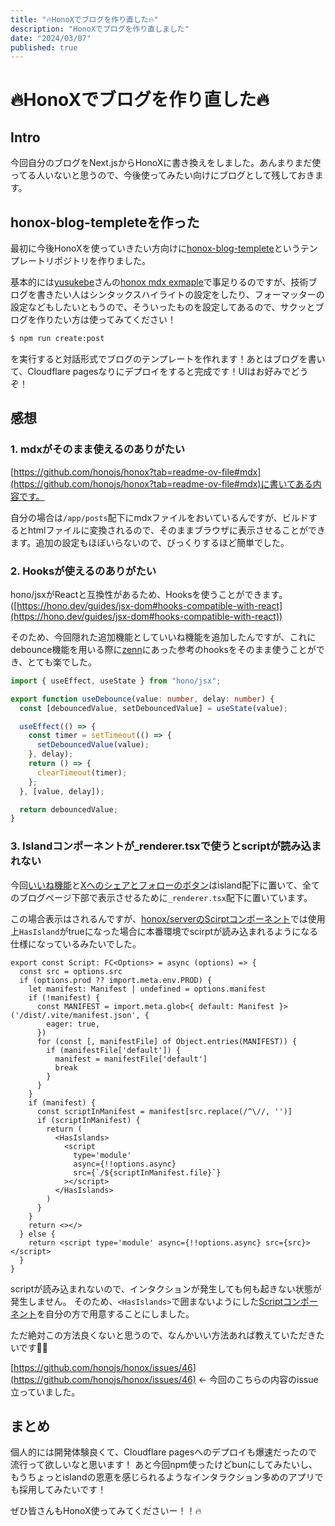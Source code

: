 ```yaml
---
title: "🔥HonoXでブログを作り直した🔥"
description: "HonoXでブログを作り直しました"
date: "2024/03/07"
published: true
---
```


# 🔥HonoXでブログを作り直した🔥

## Intro

今回自分のブログをNext.jsからHonoXに書き換えをしました。あんまりまだ使ってる人いないと思うので、今後使ってみたい向けにブログとして残しておきます。

## honox-blog-templeteを作った

最初に今後HonoXを使っていきたい方向けに[honox-blog-templete](https://github.com/yossydev/honox-blog-templete)というテンプレートリポジトリを作りました。

基本的には[yusukebe](https://github.com/yusukebe)さんの[honox mdx exmaple](https://github.com/yusukebe/honox-examples/tree/main/projects/mdx)で事足りるのですが、技術ブログを書きたい人はシンタックスハイライトの設定をしたり、フォーマッターの設定などもしたいともうので、そういったものを設定してあるので、サクッとブログを作りたい方は使ってみてください！

```bash
$ npm run create:post
```

を実行すると対話形式でブログのテンプレートを作れます！あとはブログを書いて、Cloudflare pagesなりにデプロイをすると完成です！UIはお好みでどうぞ！

## 感想

### 1. mdxがそのまま使えるのありがたい

[https://github.com/honojs/honox?tab=readme-ov-file#mdx](https://github.com/honojs/honox?tab=readme-ov-file#mdx)に書いてある内容です。

自分の場合は`/app/posts`配下にmdxファイルをおいているんですが、ビルドするとhtmlファイルに変換されるので、そのままブラウザに表示させることができます。追加の設定もほぼいらないので、びっくりするほど簡単でした。

### 2. Hooksが使えるのありがたい

hono/jsxがReactと互換性があるため、Hooksを使うことができます。([https://hono.dev/guides/jsx-dom#hooks-compatible-with-react](https://hono.dev/guides/jsx-dom#hooks-compatible-with-react))

そのため、今回隠れた追加機能としていいね機能を追加したんですが、これにdebounce機能を用いる際に[zenn](https://zenn.dev/luvmini511/articles/4924cc4cf19bc9)にあった参考のhooksをそのまま使うことができ、とても楽でした。

```ts
import { useEffect, useState } from "hono/jsx";

export function useDebounce(value: number, delay: number) {
  const [debouncedValue, setDebouncedValue] = useState(value);

  useEffect(() => {
    const timer = setTimeout(() => {
      setDebouncedValue(value);
    }, delay);
    return () => {
      clearTimeout(timer);
    };
  }, [value, delay]);

  return debouncedValue;
}
```

### 3. Islandコンポーネントが_renderer.tsxで使うとscriptが読み込まれない

今回[いいね機能](https://github.com/yossydev/blog/blob/main/app/islands/LikeButton.tsx)と[Xへのシェアとフォローのボタン](https://github.com/yossydev/blog/blob/main/app/islands/SnsButton.tsx)はisland配下に置いて、全てのブログページ下部で表示させるために`_renderer.tsx`配下に置いています。

この場合表示はされるんですが、[honox/serverのScirptコンポーネント](https://github.com/honojs/honox/blob/main/src/server/components/script.tsx)では使用上`HasIsland`がtrueになった場合に本番環境でscirptが読み込まれるようになる仕様になっているみたいでした。

```tsx
export const Script: FC<Options> = async (options) => {
  const src = options.src
  if (options.prod ?? import.meta.env.PROD) {
    let manifest: Manifest | undefined = options.manifest
    if (!manifest) {
      const MANIFEST = import.meta.glob<{ default: Manifest }>('/dist/.vite/manifest.json', {
        eager: true,
      })
      for (const [, manifestFile] of Object.entries(MANIFEST)) {
        if (manifestFile['default']) {
          manifest = manifestFile['default']
          break
        }
      }
    }
    if (manifest) {
      const scriptInManifest = manifest[src.replace(/^\//, '')]
      if (scriptInManifest) {
        return (
          <HasIslands>
            <script
              type='module'
              async={!!options.async}
              src={`/${scriptInManifest.file}`}
            ></script>
          </HasIslands>
        )
      }
    }
    return <></>
  } else {
    return <script type='module' async={!!options.async} src={src}></script>
  }
}
```

scriptが読み込まれないので、インタクションが発生しても何も起きない状態が発生しません。
そのため、`<HasIslands>`で囲まないようにした[Scriptコンポーネント](https://github.com/yossydev/blog/blob/main/app/libs/honox/Script.tsx)を自分の方で用意することにしました。

ただ絶対この方法良くないと思うので、なんかいい方法あれば教えていただきたいです🙇‍♂️

[https://github.com/honojs/honox/issues/46](https://github.com/honojs/honox/issues/46) ← 今回のこちらの内容のissue立っていました。

## まとめ

個人的には開発体験良くて、Cloudflare pagesへのデプロイも爆速だったので流行って欲しいなと思います！
あと今回npm使ったけどbunにしてみたいし、もうちょっとislandの恩恵を感じられるようなインタラクション多めのアプリでも採用してみたいです！

ぜひ皆さんもHonoX使ってみてくださいー！！🔥
